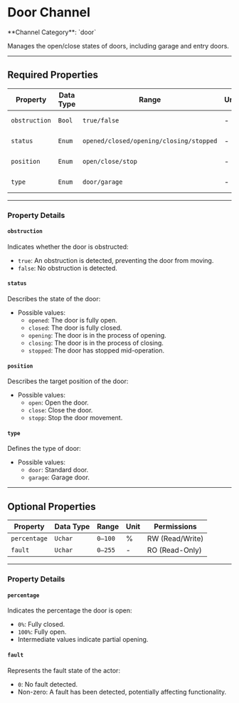 
# Door Channel

<Callout type="info">
	**Channel Category**: `door`
</Callout>

Manages the open/close states of doors, including garage and entry doors.

---

## Required Properties

| **Property**  | **Data Type** | **Range**                               | **Unit** | **Permissions** |
|---------------|---------------|-----------------------------------------|----------|-----------------|
| `obstruction` | `Bool`        | `true/false`                            | -        | RO (Read-Only)  |
| `status`      | `Enum`        | `opened/closed/opening/closing/stopped` | -        | RO (Read-Only)  |
| `position`    | `Enum`        | `open/close/stop`                       | -        | RW (Read/Write) |
| `type`        | `Enum`        | `door/garage`                           | -        | RO (Read-Only)  |

---

### Property Details

#### `obstruction`

Indicates whether the door is obstructed:

- `true`: An obstruction is detected, preventing the door from moving.
- `false`: No obstruction is detected.

#### `status`

Describes the state of the door:

- Possible values:
    - `opened`: The door is fully open.
    - `closed`: The door is fully closed.
    - `opening`: The door is in the process of opening.
    - `closing`: The door is in the process of closing.
    - `stopped`: The door has stopped mid-operation.

#### `position`

Describes the target position of the door:

- Possible values:
    - `open`: Open the door.
    - `close`: Close the door.
    - `stopp`: Stop the door movement.

#### `type`

Defines the type of door:

- Possible values:
  - `door`: Standard door.
  - `garage`: Garage door.

---

## Optional Properties

| **Property**  | **Data Type** | **Range** | **Unit** | **Permissions** |
|---------------|---------------|-----------|----------|-----------------|
| `percentage`  | `Uchar `      | `0–100`   | %        | RW (Read/Write) |
| `fault`       | `Uchar`       | `0–255`   | -        | RO (Read-Only)  |

---

### Property Details

#### `percentage`

Indicates the percentage the door is open:

- `0%`: Fully closed.
- `100%`: Fully open.
- Intermediate values indicate partial opening.

#### `fault`

Represents the fault state of the actor:

- `0`: No fault detected.
- Non-zero: A fault has been detected, potentially affecting functionality.
